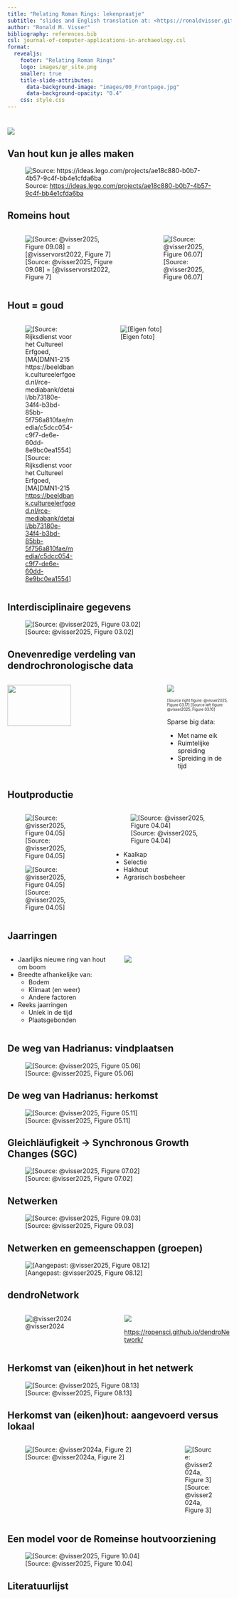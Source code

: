 ```yaml
---
title: "Relating Roman Rings: lekenpraatje"
subtitle: "slides and English translation at: <https://ronaldvisser.github.io/RelatingRomanRings_defense> (scan QR-code)"
author: "Ronald M. Visser"
bibliography: references.bib
csl: journal-of-computer-applications-in-archaeology.csl
format: 
  revealjs:
    footer: "Relating Roman Rings"
    logo: images/qr_site.png
    smaller: true
    title-slide-attributes:
      data-background-image: "images/00_Frontpage.jpg"
      data-background-opacity: "0.4"
    css: style.css
---
```


# 

![](images/00_Frontpage.jpg){fig-align="center"}

## Van hout kun je alles maken

![Source: <https://ideas.lego.com/projects/ae18c880-b0b7-4b57-9c4f-bb4e1cfda6ba>](images/lego_fort_hout.png){fig-align="center"}

## Romeins hout

::: columns
::: {.column width="60%"}
![[Source: @visser2025, Figure 09.08] = [@visservorst2022, Figure 7]](images/Figure_09.08_Zwammerdam_2_ZWS2_72-216_17.jpg)
:::

::: {.column width="40%"}
![[Source: @visser2025, Figure 06.07]](images/Figure_06.07_Post_ForumHadriani.JPG)
:::
:::

## Hout = goud

::: columns
::: {.column width="40%"}
![\[Source: Rijksdienst voor het Cultureel Erfgoed, \[MA\]DMN1-215 <https://beeldbank.cultureelerfgoed.nl/rce-mediabank/detail/bb73180e-34f4-b3bd-85bb-5f756a810fae/media/c5dcc054-c9f7-de6e-60dd-8e9bc0ea1554>\]](images/%5BMA%5DDMN1-215.jpg)
:::

::: {.column width="60%"}
![\[Eigen foto\]](images/IMAG4495.jpg)
:::
:::

## Interdisciplinaire gegevens

![[Source: @visser2025, Figure 03.02]](images/Figure_03.02_Data_sources.png){fig-align="center"}

## Onevenredige verdeling van dendrochronologische data

::: columns
::: {.column width="70%"}
![](images/Figure_03.10_Map_NumberOfSamples.png){width="65%" fig-align="center"}
:::

::: {.column width="30%"}
![](images/Figure_03.17_number_tree_rings_year.png)

::: {style="font-size: 60%;"}
[Source right figure: @visser2025, Figure 03.17] [Source left figure: @visser2025, Figure 03.10]
:::

Sparse big data:

-   Met name eik
-   Ruimtelijke spreiding
-   Spreiding in de tijd
:::
:::

## Houtproductie

::: columns
::: {.column width="40%"}
![[Source: @visser2025, Figure 04.05]](images/Figure_04.02_ClearCutting_colour.jpg)

![[Source: @visser2025, Figure 04.05]](images/Figure_04.05_CoppicedOak_Laarsenberg(NL)_new.JPG)
:::

::: {.column width="50%"}
![[Source: @visser2025, Figure 04.04]](images/Figure_04.04_SaltuarAxes.png)

-   Kaalkap
-   Selectie
-   Hakhout
-   Agrarisch bosbeheer
:::
:::

## Jaarringen

::: columns
::: {.column width="50%"}
-   Jaarlijks nieuwe ring van hout om boom
-   Breedte afhankelijke van:
    -   Bodem
    -   Klimaat (en weer)
    -   Andere factoren
-   Reeks jaarringen
    -   Uniek in de tijd
    -   Plaatsgebonden
:::

::: {.column width="50%"}
![](images/treering_formation.png)
:::
:::

## De weg van Hadrianus: vindplaatsen

![[Source: @visser2025, Figure 05.06]](images/Figure_05.06_ROMLIMES_findlocations.png)

## De weg van Hadrianus: herkomst

![[Source: @visser2025, Figure 05.11]](images/Figure_05.11_Provenance_region_new.png)

## Gleichläufigkeit -\> Synchronous Growth Changes (SGC)

![[Source: @visser2025, Figure 07.02]](images/Figure_07.02_ExplainGLK.png)

## Netwerken

![[Source: @visser2025, Figure 09.03]](images/Figure_09.03_NetworkExplain.png)

## Netwerken en gemeenschappen (groepen)

![[Aangepast: @visser2025, Figure 08.12]](images/Figure_08.12_Network_GN03_map_network.png)

## dendroNetwork

::: columns
::: {.column width="50%"}
![@visser2024](images/dendroNetwork_hexsticker.png)
:::

::: {.column width="50%"}
![](images/rOpenSci_icon_lettering_color.png)

<https://ropensci.github.io/dendroNetwork/>
:::
:::

## Herkomst van (eiken)hout in het netwerk

![[Source: @visser2025, Figure 08.13]](images/Figure_08.13_network_4_means_GN_legend_provenance.png)

## Herkomst van (eiken)hout: aangevoerd versus lokaal

::: columns
::: {.column width="70%"}
![[Source: @visser2024a, Figure 2]](images/Figure_2_Network_means_1_transported_with_legend.jpg)
:::

::: {.column width="30%"}
![[Source: @visser2024a, Figure 3]](images/Figure_3_transported_bar.jpg)
:::
:::

## Een model voor de Romeinse houtvoorziening

![[Source: @visser2025, Figure 10.04]](images/Figure_10.04_TimberEconomy_Models.png)

## Literatuurlijst

